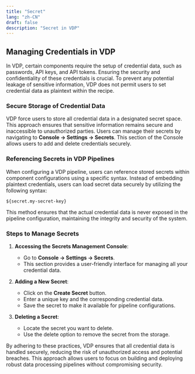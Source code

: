 ```yaml
---
title: "Secret"
lang: "zh-CN"
draft: false
description: "Secret in VDP"
---
```


## Managing Credentials in VDP

In VDP, certain components require the setup of credential data, such as passwords, API keys, and API tokens. Ensuring the security and confidentiality of these credentials is crucial. To prevent any potential leakage of sensitive information, VDP does not permit users to set credential data as plaintext within the recipe.

### Secure Storage of Credential Data

VDP force users to store all credential data in a designated secret space. This approach ensures that sensitive information remains secure and inaccessible to unauthorized parties. Users can manage their secrets by navigating to **Console -> Settings -> Secrets**. This section of the Console allows users to add and delete credentials securely.

### Referencing Secrets in VDP Pipelines

When configuring a VDP pipeline, users can reference stored secrets within component configurations using a specific syntax. Instead of embedding plaintext credentials, users can load secret data securely by utilizing the following syntax: 

```
${secret.my-secret-key}
```

This method ensures that the actual credential data is never exposed in the pipeline configuration, maintaining the integrity and security of the system.

### Steps to Manage Secrets

1. **Accessing the Secrets Management Console**:
   - Go to **Console -> Settings -> Secrets**.
   - This section provides a user-friendly interface for managing all your credential data.

2. **Adding a New Secret**:
   - Click on the **Create Secret** button.
   - Enter a unique key and the corresponding credential data.
   - Save the secret to make it available for pipeline configurations.

3. **Deleting a Secret**:
   - Locate the secret you want to delete.
   - Use the delete option to remove the secret from the storage.

By adhering to these practices, VDP ensures that all credential data is handled securely, reducing the risk of unauthorized access and potential breaches. This approach allows users to focus on building and deploying robust data processing pipelines without compromising security.
